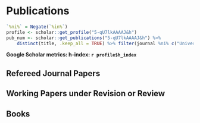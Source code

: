 \newpage

# Publications

```r
`%ni%` = Negate(`%in%`)
profile <- scholar::get_profile("5-qU7lkAAAAJ&h")
pub_num <- scholar::get_publications("5-qU7lkAAAAJ&h") %>%
    distinct(title, .keep_all = TRUE) %>% filter(journal %ni% c("University of East Anglia", "OUP (Oxford)")) %>% nrow()

```

**Google Scholar metrics: h-index: `r profile$h_index`**

<!-- ## Selected Publications

\begingroup
\setlength{\parindent}{-0.5in}
\setlength{\leftskip}{0.5in}

::: {#refs_selected}
:::
\endgroup -->

## Refereed Journal Papers


::: {#refs_journals}
:::



## Working Papers under Revision or Review

::: {#refs_working_paper}
:::



## Books

::: {#refs_proceedings}
:::
